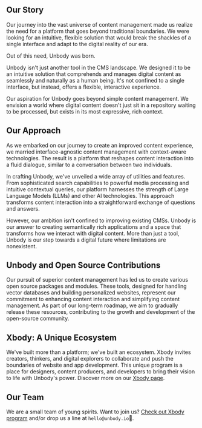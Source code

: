 
## Our Story

Our journey into the vast universe of content management made us realize the need for a platform that goes beyond traditional boundaries. We were looking for an intuitive, flexible solution that would break the shackles of a single interface and adapt to the digital reality of our era.

Out of this need, Unbody was born.

Unbody isn't just another tool in the CMS landscape. We designed it to be an intuitive solution that comprehends and manages digital content as seamlessly and naturally as a human being. It's not confined to a single interface, but instead, offers a flexible, interactive experience.

Our aspiration for Unbody goes beyond simple content management. We envision a world where digital content doesn't just sit in a repository waiting to be processed, but exists in its most expressive, rich context.

## Our Approach

As we embarked on our journey to create an improved content experience, we married interface-agnostic content management with context-aware technologies. The result is a platform that reshapes content interaction into a fluid dialogue, similar to a conversation between two individuals.

In crafting Unbody, we've unveiled a wide array of utilities and features. From sophisticated search capabilities to powerful media processing and intuitive contextual queries, our platform harnesses the strength of Large Language Models (LLMs) and other AI technologies. This approach transforms content interaction into a straightforward exchange of questions and answers.

However, our ambition isn't confined to improving existing CMSs. Unbody is our answer to creating semantically rich applications and a space that transforms how we interact with digital content. More than just a tool, Unbody is our step towards a digital future where limitations are nonexistent.


## Unbody and Open Source Contributions

Our pursuit of superior content management has led us to create various open source packages and modules. These tools, designed for handling vector databases and building personalized websites, represent our commitment to enhancing content interaction and simplifying content management. As part of our long-term roadmap, we aim to gradually release these resources, contributing to the growth and development of the open-source community.

## Xbody: A Unique Ecosystem
We've built more than a platform; we've built an ecosystem. Xbody invites creators, thinkers, and digital explorers to collaborate and push the boundaries of website and app development. This unique program is a place for designers, content producers, and developers to bring their vision to life with Unbody's power. Discover more on our [Xbody page](/xbody).

## Our Team
We are a small team of young spirits. Want to join us? [Check out Xbody program](/xbody) and/or drop us a line at `hello@unbody.io`👋.
<div className={"grid"}>
    <TeamMemberCard name="Amir Houieh"
                    title="Founder & CEO"
                    image="/images/authors/amir.jpeg"
                    links={[
                        {name: "LinkedIn", href: "https://www.linkedin.com/in/amir-houieh"},
                        {name: "Twitter", href: "https://twitter.com/amirhouieh"},
                        {name: "GitHub", href: "https://github.com/amirhouieh"},
                    ]}
    />
    <TeamMemberCard name="Hossein Mehrabi"
                    title="CTO"
                    image="/images/authors/hossein.jpeg"
                    links={[
                        {name: "GitHub", href: "https://github.com/jeangovil"},
                    ]}
    />
</div>
